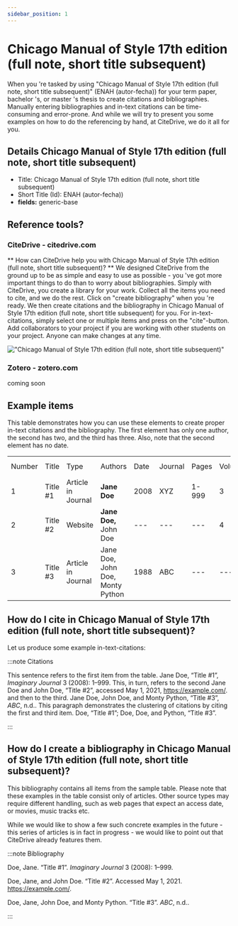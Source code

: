 ```yaml
---
sidebar_position: 1
---
```


# Chicago Manual of Style 17th edition (full note, short title subsequent)

When you 're tasked by using "Chicago Manual of Style 17th edition (full note, short title subsequent)" (ENAH (autor-fecha)) for your term paper, bachelor 's, or master 's thesis to create citations and bibliographies.
Manually entering bibliographies and in-text citations can be time-consuming and error-prone. And while we will try to present you some examples on how to do the referencing by hand, at CiteDrive, we do it all for you.

## Details  Chicago Manual of Style 17th edition (full note, short title subsequent)
* Title: Chicago Manual of Style 17th edition (full note, short title subsequent)
* Short Title (Id): ENAH (autor-fecha))
* **fields:** generic-base

## Reference tools?
### CiteDrive - citedrive.com
** How can CiteDrive help you with Chicago Manual of Style 17th edition (full note, short title subsequent)? **
We designed CiteDrive from the ground up to be as simple and easy to use as possible - you 've got more important things to do than to worry about bibliographies. Simply with CiteDrive, you create a library for your work. Collect all the items you need to cite, and we do the rest. Click on "create bibliography" when you 're ready. We then create citations and the bibliography in Chicago Manual of Style 17th edition (full note, short title subsequent) for you. For in-text-citations, simply select one or multiple items and press on the "cite"-button. Add collaborators to your project if you are working with other students on your project. Anyone can make changes at any time.


!["Chicago Manual of Style 17th edition (full note, short title subsequent)"](images/chicago-manual-of-style-17th-edition-full-note-short-title-subsequent.svg "Choose Chicago Manual of Style 17th edition (full note, short title subsequent) in the CiteDrive App")

### Zotero - zotero.com

coming soon

## Example items

This table demonstrates how you can use these elements to create proper in-text citations and the bibliography. The first element has only one author, the second has two, and the third has three. Also, note that the second element has no date.


<table>
  <tr>
   <td>Number
   </td>
   <td>Title
   </td>
   <td>Type
   </td>
   <td>Authors
   </td>
   <td>Date
   </td>
   <td>Journal
   </td>
   <td>Pages
   </td>
   <td>Volume
   </td>
   <td>Issue
   </td>
   <td>Access Date
   </td>
  </tr>
  <tr>
   <td>1
   </td>
   <td>Title #1
   </td>
   <td>Article in Journal
   </td>
   <td><strong>Jane Doe</strong>
   </td>
   <td>2008
   </td>
   <td>XYZ
   </td>
   <td>1-999
   </td>
   <td>3
   </td>
   <td>2
   </td>
   <td>--
   </td>
  </tr>
  <tr>
   <td>
2
   </td>
   <td>Title #2
   </td>
   <td>Website
   </td>
   <td><strong>Jane Doe, </strong>John Doe
   </td>
   <td>---
   </td>
   <td>---
   </td>
   <td>---
   </td>
   <td>4
   </td>
   <td>---
   </td>
   <td>2020-05-01
   </td>
  </tr>
  <tr>
   <td>3
   </td>
   <td>Title #3
   </td>
   <td>Article in Journal
   </td>
   <td>Jane Doe, John Doe, Monty Python
   </td>
   <td>1988
   </td>
   <td>ABC
   </td>
   <td>---
   </td>
   <td>---
   </td>
   <td>16
   </td>
   <td>---
   </td>
  </tr>
</table>



## How do I cite in  Chicago Manual of Style 17th edition (full note, short title subsequent)?

Let us produce some example in-text-citations:

:::note Citations


This sentence refers to the first item from the table. Jane Doe, “Title #1”, <i>Imaginary Journal</i> 3 (2008): 1–999. This, in turn, refers to the second Jane Doe and John  Doe, “Title #2”, accessed May 1, 2021, https://example.com/.
and then to the third.  Jane Doe, John Doe, and Monty Python, “Title #3”, <i>ABC</i>, n.d..
This paragraph demonstrates the clustering of citations by citing the first and third item. Doe, “Title #1”; Doe, Doe, and Python, “Title #3”.

:::

## How do I create a bibliography in Chicago Manual of Style 17th edition (full note, short title subsequent)?

This bibliography contains all items from the sample table. Please note that these examples in the table consist only of articles. Other source types may require different handling, such as web pages that expect an access date, or movies, music tracks etc.

While we would like to show a few such concrete examples in the future - this series of articles is in fact in progress - we would like to point out that CiteDrive already features them.

:::note Bibliography

Doe, Jane. “Title #1”. <i>Imaginary Journal</i> 3 (2008): 1–999.

Doe, Jane, and John  Doe. “Title #2”. Accessed May 1, 2021. https://example.com/.

Doe, Jane, John Doe, and Monty Python. “Title #3”. <i>ABC</i>, n.d..



:::


        
